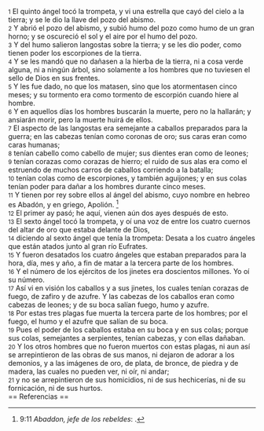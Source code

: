 {{anchor|1}} <small>1</small> El quinto ángel tocó la trompeta, y vi una estrella que cayó del cielo a la tierra; y se le dio la llave del pozo del abismo.<br>
{{anchor|2}} <small>2</small> Y abrió el pozo del abismo, y subió humo del pozo como humo de un gran horno; y se oscureció el sol y el aire por el humo del pozo.<br>
{{anchor|3}} <small>3</small> Y del humo salieron langostas sobre la tierra; y se les dio poder, como tienen poder los escorpiones de la tierra.<br>
{{anchor|4}} <small>4</small> Y se les mandó que no dañasen a la hierba de la tierra, ni a cosa verde alguna, ni a ningún árbol, sino solamente a los hombres que no tuviesen el sello de Dios en sus frentes.<br>
{{anchor|5}} <small>5</small> Y les fue dado, no que los matasen, sino que los atormentasen cinco meses; y su tormento era como tormento de escorpión cuando hiere al hombre.<br>
{{anchor|6}} <small>6</small> Y en aquellos días los hombres buscarán la muerte, pero no la hallarán; y ansiarán morir, pero la muerte huirá de ellos.<br>
{{anchor|7}} <small>7</small> El aspecto de las langostas era semejante a caballos preparados para la guerra; en las cabezas tenían como coronas de oro; sus caras eran como caras humanas;<br>
{{anchor|8}} <small>8</small> tenían cabello como cabello de mujer; sus dientes eran como de leones;<br>
{{anchor|9}} <small>9</small> tenían corazas como corazas de hierro; el ruido de sus alas era como el estruendo de muchos carros de caballos corriendo a la batalla;<br>
{{anchor|10}} <small>10</small> tenían colas como de escorpiones, y también aguijones; y en sus colas tenían poder para dañar a los hombres durante cinco meses.<br>
{{anchor|11}} <small>11</small> Y tienen por rey sobre ellos al ángel del abismo, cuyo nombre en hebreo es Abadón, y en griego, Apolión. <ref>9:11 ''Abaddon, jefe de los rebeldes'': {{lib|LU|53|1|5}}.</ref><br>
{{anchor|12}} <small>12</small> El primer ay pasó; he aquí, vienen aún dos ayes después de esto.<br>
{{anchor|13}} <small>13</small> El sexto ángel tocó la trompeta, y oí una voz de entre los cuatro cuernos del altar de oro que estaba delante de Dios,<br>
{{anchor|14}} <small>14</small> diciendo al sexto ángel que tenía la trompeta: Desata a los cuatro ángeles que están atados junto al gran río Eufrates.<br>
{{anchor|15}} <small>15</small> Y fueron desatados los cuatro ángeles que estaban preparados para la hora, día, mes y año, a fin de matar a la tercera parte de los hombres.<br>
{{anchor|16}} <small>16</small> Y el número de los ejércitos de los jinetes era doscientos millones. Yo oí su número.<br>
{{anchor|17}} <small>17</small> Así vi en visión los caballos y a sus jinetes, los cuales tenían corazas de fuego, de zafiro y de azufre. Y las cabezas de los caballos eran como cabezas de leones; y de su boca salían fuego, humo y azufre.<br>
{{anchor|18}} <small>18</small> Por estas tres plagas fue muerta la tercera parte de los hombres; por el fuego, el humo y el azufre que salían de su boca.<br>
{{anchor|19}} <small>19</small> Pues el poder de los caballos estaba en su boca y en sus colas; porque sus colas, semejantes a serpientes, tenían cabezas, y con ellas dañaban.<br>
{{anchor|20}} <small>20</small> Y los otros hombres que no fueron muertos con estas plagas, ni aun así se arrepintieron de las obras de sus manos, ni dejaron de adorar a los demonios, y a las imágenes de oro, de plata, de bronce, de piedra y de madera, las cuales no pueden ver, ni oír, ni andar;<br>
{{anchor|21}} <small>21</small> y no se arrepintieron de sus homicidios, ni de sus hechicerías, ni de su fornicación, ni de sus hurtos.<br>
== Referencias ==

<references />

